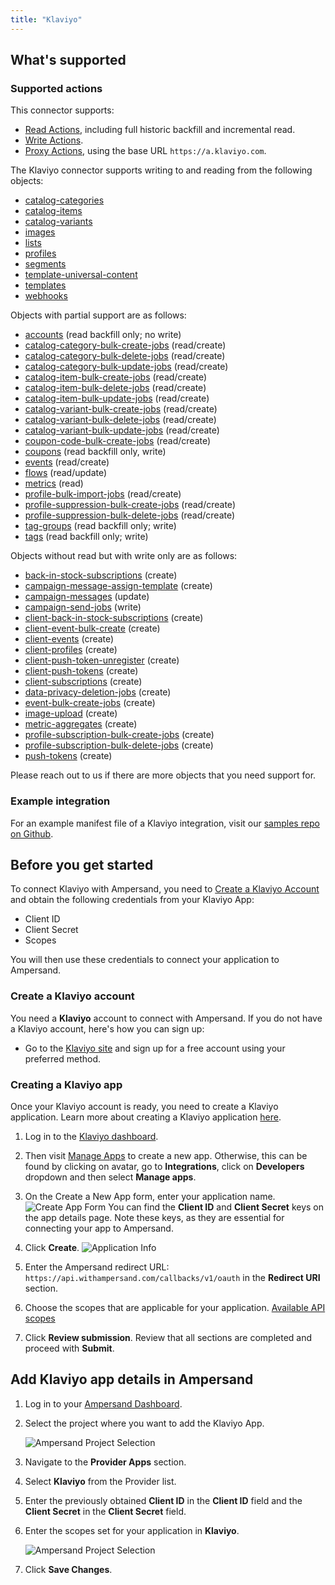 ```yaml
---
title: "Klaviyo"
---
```

## What's supported

### Supported actions

This connector supports:
- [Read Actions](/define-integrations/read-actions), including full historic backfill and incremental read.
- [Write Actions](/define-integrations/write-actions).
- [Proxy Actions](/define-integrations/proxy-actions), using the base URL `https://a.klaviyo.com`.

The Klaviyo connector supports writing to and reading from the following objects:
- [catalog-categories](https://developers.klaviyo.com/en/reference/get_catalog_categories)
- [catalog-items](https://developers.klaviyo.com/en/reference/get_catalog_items)
- [catalog-variants](https://developers.klaviyo.com/en/reference/get_catalog_variants)
- [images](https://developers.klaviyo.com/en/reference/get_images)
- [lists](https://developers.klaviyo.com/en/reference/get_lists)
- [profiles](https://developers.klaviyo.com/en/reference/get_profiles)
- [segments](https://developers.klaviyo.com/en/reference/get_segments)
- [template-universal-content](https://developers.klaviyo.com/en/reference/get_all_universal_content)
- [templates](https://developers.klaviyo.com/en/reference/get_templates)
- [webhooks](https://developers.klaviyo.com/en/reference/get_webhooks)

Objects with partial support are as follows:
- [accounts](https://developers.klaviyo.com/en/reference/get_accounts) (read backfill only; no write)
- [catalog-category-bulk-create-jobs](https://developers.klaviyo.com/en/reference/get_create_categories_jobs) (read/create)
- [catalog-category-bulk-delete-jobs](https://developers.klaviyo.com/en/reference/get_delete_categories_jobs) (read/create)
- [catalog-category-bulk-update-jobs](https://developers.klaviyo.com/en/reference/get_update_categories_jobs) (read/create)
- [catalog-item-bulk-create-jobs](https://developers.klaviyo.com/en/reference/get_bulk_create_catalog_items_jobs) (read/create)
- [catalog-item-bulk-delete-jobs](https://developers.klaviyo.com/en/reference/get_bulk_delete_catalog_items_jobs) (read/create)
- [catalog-item-bulk-update-jobs](https://developers.klaviyo.com/en/reference/get_bulk_update_catalog_items_jobs) (read/create)
- [catalog-variant-bulk-create-jobs](https://developers.klaviyo.com/en/reference/get_create_variants_jobs) (read/create)
- [catalog-variant-bulk-delete-jobs](https://developers.klaviyo.com/en/reference/get_delete_variants_jobs) (read/create)
- [catalog-variant-bulk-update-jobs](https://developers.klaviyo.com/en/reference/get_update_variants_jobs) (read/create)
- [coupon-code-bulk-create-jobs](https://developers.klaviyo.com/en/reference/get_bulk_create_coupon_code_jobs) (read/create)
- [coupons](https://developers.klaviyo.com/en/reference/get_coupons) (read backfill only, write)
- [events](https://developers.klaviyo.com/en/reference/get_events) (read/create)
- [flows](https://developers.klaviyo.com/en/reference/get_flows) (read/update)
- [metrics](https://developers.klaviyo.com/en/reference/get_metrics) (read)
- [profile-bulk-import-jobs](https://developers.klaviyo.com/en/reference/get_bulk_import_profiles_jobs) (read/create)
- [profile-suppression-bulk-create-jobs](https://developers.klaviyo.com/en/reference/get_bulk_suppress_profiles_jobs) (read/create)
- [profile-suppression-bulk-delete-jobs](https://developers.klaviyo.com/en/reference/get_bulk_unsuppress_profiles_jobs) (read/create)
- [tag-groups](https://developers.klaviyo.com/en/reference/get_tag_groups) (read backfill only; write)
- [tags](https://developers.klaviyo.com/en/reference/get_tags) (read backfill only; write)

Objects without read but with write only are as follows:
- [back-in-stock-subscriptions](https://developers.klaviyo.com/en/reference/create_back_in_stock_subscription) (create)
- [campaign-message-assign-template](https://developers.klaviyo.com/en/reference/assign_template_to_campaign_message) (create)
- [campaign-messages](https://developers.klaviyo.com/en/reference/update_campaign_message) (update)
- [campaign-send-jobs](https://developers.klaviyo.com/en/reference/send_campaign) (write)
- [client-back-in-stock-subscriptions](https://developers.klaviyo.com/en/reference/create_client_back_in_stock_subscription) (create)
- [client-event-bulk-create](https://developers.klaviyo.com/en/reference/bulk_create_client_events) (create)
- [client-events](https://developers.klaviyo.com/en/reference/bulk_create_client_events) (create)
- [client-profiles](https://developers.klaviyo.com/en/reference/create_client_profile) (create)
- [client-push-token-unregister](https://developers.klaviyo.com/en/reference/unregister_client_push_token) (create)
- [client-push-tokens](https://developers.klaviyo.com/en/reference/create_client_push_token) (create)
- [client-subscriptions](https://developers.klaviyo.com/en/reference/create_client_subscription) (create)
- [data-privacy-deletion-jobs](https://developers.klaviyo.com/en/reference/request_profile_deletion) (create)
- [event-bulk-create-jobs](https://developers.klaviyo.com/en/reference/bulk_create_events) (create)
- [image-upload](https://developers.klaviyo.com/en/reference/upload_image_from_file) (create)
- [metric-aggregates](https://developers.klaviyo.com/en/reference/query_metric_aggregates) (create)
- [profile-subscription-bulk-create-jobs](https://developers.klaviyo.com/en/reference/bulk_subscribe_profiles) (create)
- [profile-subscription-bulk-delete-jobs](https://developers.klaviyo.com/en/reference/bulk_unsubscribe_profiles) (create)
- [push-tokens](https://developers.klaviyo.com/en/reference/create_push_token) (create)

Please reach out to us if there are more objects that you need support for.

### Example integration

For an example manifest file of a Klaviyo integration, visit our [samples repo on Github](https://github.com/amp-labs/samples/blob/main/klaviyo/amp.yaml).

## Before you get started

To connect Klaviyo with Ampersand, you need to [Create a Klaviyo Account](#create-a-klaviyo-account) and obtain the following credentials from your Klaviyo App:

- Client ID
- Client Secret
- Scopes

You will then use these credentials to connect your application to Ampersand.

### Create a Klaviyo account

You need a **Klaviyo** account to connect with Ampersand. If you do not have a Klaviyo account, here's how you can sign up:

- Go to the [Klaviyo site](https://www.klaviyo.com/) and sign up for a free account using your preferred method.

### Creating a Klaviyo app

Once your Klaviyo account is ready, you need to create a Klaviyo application. Learn more about creating a Klaviyo application [here](https://developers.klaviyo.com/en/docs/create_a_public_oauth_app).

1. Log in to the [Klaviyo dashboard](https://www.klaviyo.com/login).

2. Then visit [Manage Apps](https://www.klaviyo.com/manage-apps) to create a new app.
Otherwise, this can be found by clicking on avatar, go to **Integrations**, click on **Developers** dropdown and then select **Manage apps**.

3. On the Create a New App form, enter your application name. ![Create App Form](/images/provider-guides/klaviyo-app-form.png)
You can find the **Client ID** and **Client Secret** keys on the app details page. Note these keys, as they are essential for connecting your app to Ampersand.

4. Click **Create**. ![Application Info](/images/provider-guides/klaviyo-app-info.png)

5. Enter the Ampersand redirect URL: `https://api.withampersand.com/callbacks/v1/oauth` in the **Redirect URI** section.

6. Choose the scopes that are applicable for your application. [Available API scopes](https://developers.klaviyo.com/en/docs/authenticate_)

7. Click **Review submission**. Review that all sections are completed and proceed with **Submit**.


## Add Klaviyo app details in Ampersand

1. Log in to your [Ampersand Dashboard](https://dashboard.withampersand.com).

2. Select the project where you want to add the Klaviyo App.

   ![Ampersand Project Selection](/images/provider-guides/eba5c80-Ampersand.png)

3. Navigate to the **Provider Apps** section.

4. Select **Klaviyo** from the Provider list.

5. Enter the previously obtained **Client ID** in the **Client ID** field and the **Client Secret** in the **Client Secret** field.

6. Enter the scopes set for your application in **Klaviyo**.

   ![Ampersand Project Selection](/images/provider-guides/klaviyo-amp-project.png)

7. Click **Save Changes**.
